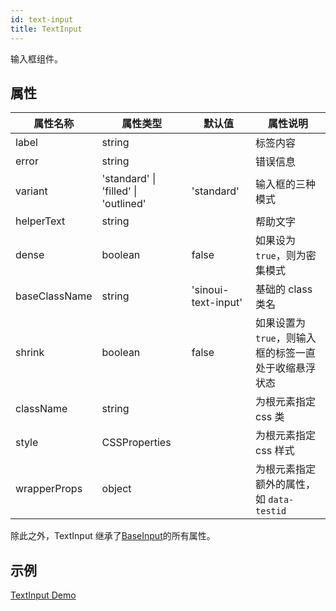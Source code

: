```yaml
---
id: text-input
title: TextInput
---
```


输入框组件。

## 属性

| 属性名称      | 属性类型                             | 默认值              | 属性说明                                             |
| ------------- | ------------------------------------ | ------------------- | ---------------------------------------------------- |
| label         | string                               |                     | 标签内容                                             |
| error         | string                               |                     | 错误信息                                             |
| variant       | 'standard' \| 'filled' \| 'outlined' | 'standard'          | 输入框的三种模式                                     |
| helperText    | string                               |                     | 帮助文字                                             |
| dense         | boolean                              | false               | 如果设为`true`，则为密集模式                         |
| baseClassName | string                               | 'sinoui-text-input' | 基础的 class 类名                                    |
| shrink        | boolean                              | false               | 如果设置为`true`，则输入框的标签一直处于收缩悬浮状态 |
| className     | string                               |                     | 为根元素指定 css 类                                  |
| style         | CSSProperties                        |                     | 为根元素指定 css 样式                                |
| wrapperProps  | object                               |                     | 为根元素指定额外的属性，如 `data-testid`             |

除此之外，TextInput 继承了[BaseInput](./base-input)的所有属性。

## 示例

[TextInput Demo](../components/textInput)
